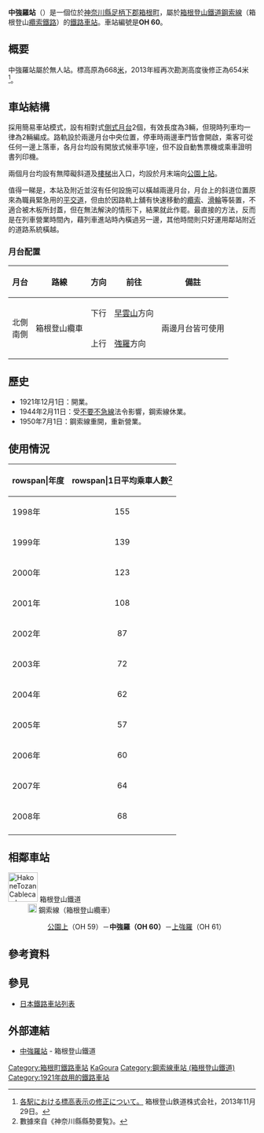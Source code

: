 {{NoteTA|1 = zh:中強羅站; zh-cn:中强罗站; zh-tw:中強羅車站; zh-hk:中強羅站; }}
{{日本車站資訊
|公司色     = #f04a00
|文字色     =
|站名       = 中強羅站
|圖片       = Naka-gora-sta-ent.JPG
|pxl        =
|圖片說明   = 中強羅站北側月台出入口，當時仍未加設無障礙斜道。（2009年）
|日文原名   = 中強羅
|平假名     = なかごうら
|羅馬拼音   = Naka-gōra
|電報略號   = 
|所在地     = {{JPN}}[[神奈川縣|神奈川縣]][[足柄下郡|足柄下郡]][[箱根町|箱根町]]
|車站構造   = [[地面車站|地面車站]]
|月台配置   = 2面1線
|啟用年月日 = 1921年12月1日
|廢止年月日 =
|乘客人數 = 35
|上下車人次 = 149
|統計年度 = 2015年<ref name="hakone2016">統計はこね（平成28年版）</ref>
|備註       = 無人站<br>標高：654米
|adjacent = {{Adjacent stations|system=箱根登山鐵道|line=鋼索線|left=公園上|right=上強羅|note-left=OH 59<br />0.24km|note-mid={{車站編號r|OH|60|#f04a00|4||#f04a00}}<br />距離[[強羅站|強羅]]0.72km|note-right=OH 61<br />0.24km}}
}}

'''中強羅站'''（{{jpn|j=中強羅駅|hg=なかごうらえき|rm=Naka-gōra eki|f=y}}）是一個位於[[神奈川縣|神奈川縣]][[足柄下郡|足柄下郡]][[箱根町|箱根町]]，屬於[[箱根登山鐵道|箱根登山鐵道]][[鋼索線_(箱根登山鐵道)|鋼索線]]（箱根登山[[纜索鐵路|纜索鐵路]]）的[[鐵路車站|鐵路車站]]。車站編號是'''OH 60'''。
== 概要 ==
中強羅站屬於無人站。標高原為668[[公尺|米]]，2013年經再次勘測高度後修正為654米<ref>[http://www.hakone-tozan.co.jp/dat/pdf/%C9%B8%B9%E2%C9%BD%BC%A8%BD%A4%C0%B5%A5%EA%A5%EA%A1%BC%A5%B9%A1%CA20131129%BA%C7%BD%AA%A1%CB.pdf 各駅における標高表示の修正について。] {{Wayback|url=http://www.hakone-tozan.co.jp/dat/pdf/%C9%B8%B9%E2%C9%BD%BC%A8%BD%A4%C0%B5%A5%EA%A5%EA%A1%BC%A5%B9%A1%CA20131129%BA%C7%BD%AA%A1%CB.pdf |date=20171208231527 }}箱根登山鉄道株式会社，2013年11月29日。</ref>。

==車站結構==
採用簡易車站模式，設有相對式[[側式月台|側式月台]]2個，有效長度為3輛，但現時列車均一律為2輛編成。路軌設於兩邊月台中央位置，停車時兩邊車門皆會開啟，乘客可從任何一邊上落車，各月台均設有開放式候車亭1座，但不設自動售票機或乘車證明書列印機。

兩個月台均設有無障礙斜道及[[樓梯|樓梯]]出入口，均設於月末端向[[公園上站|公園上站]]。

值得一睇是，本站及附近並沒有任何設施可以橫越兩邊月台，月台上的斜道位置原來為職員緊急用的[[平交道|平交道]]，但由於因路軌上舖有快速移動的[[纜索|纜索]]、[[滑輪|滑輪]]等裝置，不適合被木板所封蓋，但在無法解決的情形下，結果就此作罷。最直接的方法，反而是在列車營業時間內，藉列車進站時內橫過另一邊，其他時間則只好運用鄰站附近的道路系統橫越。
=== 月台配置 ===
{| class="wikitable"
|-
!月台!!路線!!方向!!前往!!備註
|-
! rowspan="2" |北側<br>南側
| rowspan="2" | {{color|#f04a00|■}}箱根登山纜車
| style="text-align:center" | 下行
|[[早雲山站|早雲山]]方向
| rowspan="2" |兩邊月台皆可使用 
|-
| style="text-align:center" | 上行
|[[強羅站|強羅]]方向
|}

==歷史==
*1921年12月1日：開業。
*1944年2月11日：受[[不要不急線|不要不急線]]法令影響，鋼索線休業。
*1950年7月1日：鋼索線重開，重新營業。

== 使用情況 ==
{| class="wikitable"
|-
!rowspan|年度
!rowspan|1日平均乘車人數<ref>數據來自《神奈川縣縣勢要覧》。</ref>
|-
|1998年
|style="text-align:center;"|155
|-
|1999年
|style="text-align:center;"|139
|-
|2000年
|style="text-align:center;"|123
|-
|2001年
|style="text-align:center;"|108
|-
|2002年
|style="text-align:center;"|87
|-
|2003年
|style="text-align:center;"|72
|-
|2004年
|style="text-align:center;"|62
|-
|2005年
|style="text-align:center;"|57
|-
|2006年
|style="text-align:center;"|60
|-
|2007年
|style="text-align:center;"|64
|-
|2008年
|style="text-align:center;"|68
|-
|}
== 相鄰車站 ==
; [[File:HakoneTozanCablecar_logo.svg|60px]] 箱根登山鐵道
:  [[File:Odakyu_Hakone_StaNo.svg|18px]] 鋼索線（箱根登山纜車）
:: [[公園上站|公園上]]（OH 59）－'''中強羅（OH 60）'''－[[上強羅站|上強羅]]（OH 61）
== 參考資料 ==
{{Reflist}}
== 參見 ==
{{commonscat|Naka-Gōra Station}}
* [[日本鐵路車站列表|日本鐵路車站列表]]
== 外部連結 ==
* [https://www.hakone-tozan.co.jp/station/naka-gora.php 中強羅站]{{Wayback|url=https://www.hakone-tozan.co.jp/station/naka-gora.php |date=20200521142502 }} - 箱根登山鐵道

{{箱根登山鐵道鋼索線}}

{{DEFAULTSORT:Naka-Gora}}
[[Category:箱根町鐵路車站|Category:箱根町鐵路車站]]
[[Category:日本鐵路車站_Na|KaGoura]]
[[Category:鋼索線車站_(箱根登山鐵道)|Category:鋼索線車站 (箱根登山鐵道)]]
[[Category:1921年啟用的鐵路車站|Category:1921年啟用的鐵路車站]]